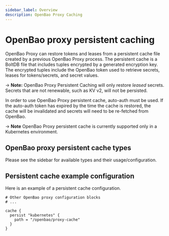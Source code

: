 ```yaml
---
sidebar_label: Overview
description: OpenBao Proxy Caching
---
```


# OpenBao proxy persistent caching

OpenBao Proxy can restore tokens and leases from a persistent cache file created
by a previous OpenBao Proxy process. The persistent cache is a BoltDB file that
includes tuples encrypted by a generated encryption key. The encrypted tuples
include the OpenBao token used to retrieve secrets, leases for tokens/secrets, and
secret values.

-> **Note:** OpenBao Proxy Persistent Caching will only restore _leased_
secrets. Secrets that are not renewable, such as KV v2, will not be persisted.

In order to use OpenBao Proxy persistent cache, auto-auth must be used. If the
auto-auth token has expired by the time the cache is restored, the cache will
be invalidated and secrets will need to be re-fetched from OpenBao.

-> **Note** OpenBao Proxy persistent cache is currently supported only in a
Kubernetes environment.

## OpenBao proxy persistent cache types

Please see the sidebar for available types and their usage/configuration.

## Persistent cache example configuration

Here is an example of a persistent cache configuration.

```hcl
# Other OpenBao proxy configuration blocks
# ...

cache {
  persist "kubernetes" {
    path = "/openbao/proxy-cache"
  }
}
```
